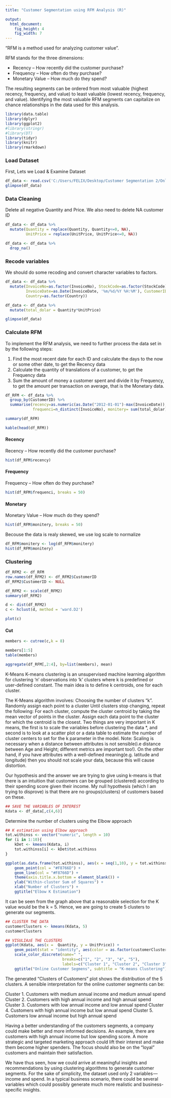 ```yaml
---
title: "Customer Segmentation using RFM Analysis (R)"

output:
  html_document:
    fig_height: 4
    fig_width: 7
---
```


"RFM is a method used for analyzing customer value".

RFM stands for the three dimensions:

* Recency – How recently did the customer purchase?
* Frequency – How often do they purchase?
* Monetary Value – How much do they spend?

The resulting segments can be ordered from most valuable (highest recency, frequency, and value) to least valuable (lowest recency, frequency, and value). Identifying the most valuable RFM segments can capitalize on chance relationships in the data used for this analysis.
```r
library(data.table)
library(dplyr)
library(ggplot2)
#library(stringr)
#library(DT)
library(tidyr)
library(knitr)
library(rmarkdown)
```

### Load Dataset
First, Lets we Load & Examine Dataset
```r
df_data <- read.csv('C:/Users/FELIX/Desktop/Customer Segmentation 2/OnlineRetail_randomized_14.csv')
glimpse(df_data)
```

### Data Cleaning
Delete all negative Quantity and Price. We also need to delete NA customer ID
```r
df_data <- df_data %>% 
  mutate(Quantity = replace(Quantity, Quantity<=0, NA),
         UnitPrice = replace(UnitPrice, UnitPrice<=0, NA))

df_data <- df_data %>%
  drop_na()

```
### Recode variables
We should do some recoding and convert character variables to factors.
```r
df_data <- df_data %>% 
  mutate(InvoiceNo=as.factor(InvoiceNo), StockCode=as.factor(StockCode), 
         InvoiceDate=as.Date(InvoiceDate, '%m/%d/%Y %H:%M'), CustomerID=as.factor(CustomerID), 
         Country=as.factor(Country))

df_data <- df_data %>% 
  mutate(total_dolar = Quantity*UnitPrice)

glimpse(df_data)
```

### Calculate RFM {.tabset}
To implement the RFM analysis, we need to further process the data set in by the following steps:

1. Find the most recent date for each ID and calculate the days to the now or some other date, to get the Recency data
2. Calculate the quantity of translations of a customer, to get the Frequency data
3. Sum the amount of money a customer spent and divide it by Frequency, to get the amount per transaction on average, that is the Monetary data.

```r

df_RFM <- df_data %>% 
  group_by(CustomerID) %>% 
  summarise(recency=as.numeric(as.Date("2012-01-01")-max(InvoiceDate)),
            frequenci=n_distinct(InvoiceNo), monitery= sum(total_dolar)/n_distinct(InvoiceNo)) 

summary(df_RFM)

kable(head(df_RFM))
```

#### Recency
Recency – How recently did the customer purchase?
```r
hist(df_RFM$recency)
```

#### Frequency
Frequency – How often do they purchase?
```r
hist(df_RFM$frequenci, breaks = 50)
```

#### Monetary
Monetary Value – How much do they spend?
```r
hist(df_RFM$monitery, breaks = 50)
```
Becouse the data is realy skewed, we use log scale to normalize
```r
df_RFM$monitery <- log(df_RFM$monitery)
hist(df_RFM$monitery)
```

### Clustering
```r
df_RFM2 <- df_RFM
row.names(df_RFM2) <- df_RFM2$CustomerID
df_RFM2$CustomerID <- NULL

df_RFM2 <- scale(df_RFM2)
summary(df_RFM2)
```

```r
d <- dist(df_RFM2)
c <- hclust(d, method = 'ward.D2')

plot(c)
```

#### Cut
```r
members <- cutree(c,k = 8)

members[1:5]
table(members)

aggregate(df_RFM[,2:4], by=list(members), mean)

```
K-Means
K-means clustering is an unsupervised machine learning algorithm for clustering ‘n’ observations into ‘k’ clusters where k is predefined or user-defined constant. The main idea is to define k centroids, one for each cluster.

The K-Means algorithm involves:
Choosing the number of clusters "k".
Randomly assign each point to a cluster
Until clusters stop changing, repeat the following:
For each cluster, compute the cluster centroid by taking the mean vector of points in the cluster.
Assign each data point to the cluster for which the centroid is the closest.
Two things are very important in K means, the first is to scale the variables before clustering the data *, and second is to look at a scatter plot or a data table to estimate the number of cluster centers to set for the k parameter in the model.
Note: Scaling is necessary when a distance between attributes is not sensible(i.e distance between Age and Height; different metrics are important too!). On the other hand, if you have attributes with a well-defined meaning(e.g. latitude and longitude) then you should not scale your data, because this will cause distortion.

Our hypothesis and the answer we are trying to give using k-means is that there is an intuition that customers can be grouped (clustered) according to their spending score given their income. My null hypothesis (which I am trying to disprove) is that there are no groups(clusters) of customers based on these.
```r
## SAVE THE VARIABLES OF INTEREST
Kdata <- df_data[,c(4,6)]
```
Determine the number of clusters using the Elbow approach
```r
## K estimation using Elbow approach
tot.withinss <- vector("numeric", length = 10)
for (i in 1:10){
    kDet <- kmeans(Kdata, i)
    tot.withinss[i] <- kDet$tot.withinss
}

ggplot(as.data.frame(tot.withinss), aes(x = seq(1,10), y = tot.withinss)) + 
    geom_point(col = "#F8766D") +    
    geom_line(col = "#F8766D") + 
    theme(axis.title.x.bottom = element_blank()) +
    ylab("Within-cluster Sum of Squares") +
    xlab("Number of Clusters") +
    ggtitle("Elbow K Estimation")
```
It can be seen from the graph above that a reasonable selection for the K value would be the k = 5. Hence, we are going to create 5 clusters to generate our segments.
```r
## CLUSTER THE DATA
customerClusters <- kmeans(Kdata, 5)
customerClusters
```


```r
## VISULIAzE THE CLUSTERS
ggplot(Kdata, aes(x =  Quantity, y = UnitPrice)) + 
    geom_point(stat = "identity", aes(color = as.factor(customerClusters$cluster))) +
    scale_color_discrete(name=" ",
                         breaks=c("1", "2", "3", "4", "5"),
                         labels=c("Cluster 1", "Cluster 2", "Cluster 3", "Cluster 4", "Cluster 5")) +
    ggtitle("Online Customer Segmens", subtitle = "K-means Clustering")
```



The generated "Clusters of Customers" plot shows the distribution of the 5 clusters. A sensible interpretation for the online customer segments can be:

Cluster 1. Customers with medium annual income and medium annual spend
Cluster 2. Customers with high annual income and high annual spend
Cluster 3. Customers with low annual income and low annual spend
Cluster 4. Customers with high annual income but low annual spend
Cluster 5. Customers low annual income but high annual spend

Having a better understanding of the customers segments, a company could make better and more informed decisions. An example, there are customers with high annual income but low spending score. A more strategic and targeted marketing approach could lift their interest and make them become higher spenders. The focus should also be on the "loyal" customers and maintain their satisfaction.

We have thus seen, how we could arrive at meaningful insights and recommendations by using clustering algorithms to generate customer segments. For the sake of simplicity, the dataset used only 2 variables — income and spend. In a typical business scenario, there could be several variables which could possibly generate much more realistic and business-specific insights.














































































